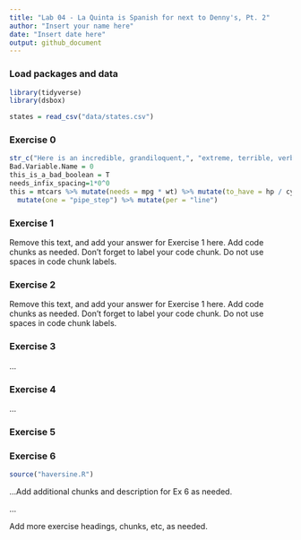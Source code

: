 ```yaml
---
title: "Lab 04 - La Quinta is Spanish for next to Denny's, Pt. 2"
author: "Insert your name here"
date: "Insert date here"
output: github_document
---
```


### Load packages and data

```r
library(tidyverse)
library(dsbox)
```

```r
states = read_csv("data/states.csv")
```

### Exercise 0

```r
str_c("Here is an incredible, grandiloquent,", "extreme, terrible, verbose, lengthy, awesome-in-the-original-sense,", "no good and very long line (of code).")
Bad.Variable.Name = 0
this_is_a_bad_boolean = T
needs_infix_spacing=1*0^0
this = mtcars %>% mutate(needs = mpg * wt) %>% mutate(to_have = hp / cyl) %>%
  mutate(one = "pipe_step") %>% mutate(per = "line")
```

### Exercise 1

Remove this text, and add your answer for Exercise 1 here.
Add code chunks as needed.
Don't forget to label your code chunk.
Do not use spaces in code chunk labels.

### Exercise 2

Remove this text, and add your answer for Exercise 1 here.
Add code chunks as needed.
Don't forget to label your code chunk.
Do not use spaces in code chunk labels.

### Exercise 3

...

### Exercise 4

...


### Exercise 5


### Exercise 6

```r
source("haversine.R")
```

...Add additional chunks and description for Ex 6 as needed.

...

Add more exercise headings, chunks, etc, as needed.
